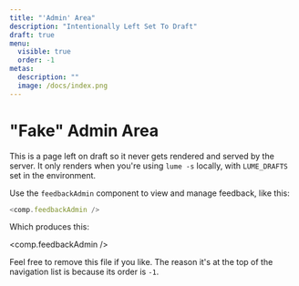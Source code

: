```yaml
---
title: "'Admin' Area"
description: "Intentionally Left Set To Draft"
draft: true
menu:
  visible: true
  order: -1
metas:
  description: ""
  image: /docs/index.png
---
```


# "Fake" Admin Area

This is a page left on draft so it never gets rendered and served by
the server. It only renders when you're using `lume -s` locally, with
`LUME_DRAFTS` set in the environment.

Use the `feedbackAdmin` component to view and manage feedback, like
this:

```js
<comp.feedbackAdmin />
```

Which produces this:

<comp.feedbackAdmin />

Feel free to remove this file if you like. The reason it's at the top
of the navigation list is because its order is `-1`.
